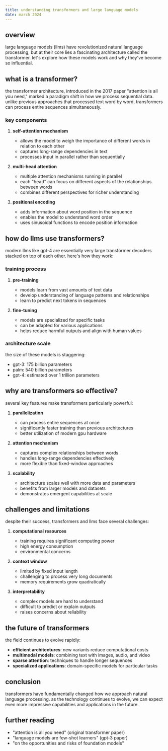 ```yaml
---
title: understanding transformers and large language models
date: march 2024
---
```


## overview

large language models (llms) have revolutionized natural language processing, but at their core lies a fascinating architecture called the transformer. let's explore how these models work and why they've become so influential.

## what is a transformer?

the transformer architecture, introduced in the 2017 paper "attention is all you need," marked a paradigm shift in how we process sequential data. unlike previous approaches that processed text word by word, transformers can process entire sequences simultaneously.

### key components

1. **self-attention mechanism**
   - allows the model to weigh the importance of different words in relation to each other
   - captures long-range dependencies in text
   - processes input in parallel rather than sequentially

2. **multi-head attention**
   - multiple attention mechanisms running in parallel
   - each "head" can focus on different aspects of the relationships between words
   - combines different perspectives for richer understanding

3. **positional encoding**
   - adds information about word position in the sequence
   - enables the model to understand word order
   - uses sinusoidal functions to encode position information

## how do llms use transformers?

modern llms like gpt-4 are essentially very large transformer decoders stacked on top of each other. here's how they work:

### training process

1. **pre-training**
   - models learn from vast amounts of text data
   - develop understanding of language patterns and relationships
   - learn to predict next tokens in sequences

2. **fine-tuning**
   - models are specialized for specific tasks
   - can be adapted for various applications
   - helps reduce harmful outputs and align with human values

### architecture scale

the size of these models is staggering:
- gpt-3: 175 billion parameters
- palm: 540 billion parameters
- gpt-4: estimated over 1 trillion parameters

## why are transformers so effective?

several key features make transformers particularly powerful:

1. **parallelization**
   - can process entire sequences at once
   - significantly faster training than previous architectures
   - better utilization of modern gpu hardware

2. **attention mechanism**
   - captures complex relationships between words
   - handles long-range dependencies effectively
   - more flexible than fixed-window approaches

3. **scalability**
   - architecture scales well with more data and parameters
   - benefits from larger models and datasets
   - demonstrates emergent capabilities at scale

## challenges and limitations

despite their success, transformers and llms face several challenges:

1. **computational resources**
   - training requires significant computing power
   - high energy consumption
   - environmental concerns

2. **context window**
   - limited by fixed input length
   - challenging to process very long documents
   - memory requirements grow quadratically

3. **interpretability**
   - complex models are hard to understand
   - difficult to predict or explain outputs
   - raises concerns about reliability

## the future of transformers

the field continues to evolve rapidly:

- **efficient architectures**: new variants reduce computational costs
- **multimodal models**: combining text with images, audio, and video
- **sparse attention**: techniques to handle longer sequences
- **specialized applications**: domain-specific models for particular tasks

## conclusion

transformers have fundamentally changed how we approach natural language processing. as the technology continues to evolve, we can expect even more impressive capabilities and applications in the future.

## further reading

- "attention is all you need" (original transformer paper)
- "language models are few-shot learners" (gpt-3 paper)
- "on the opportunities and risks of foundation models" 